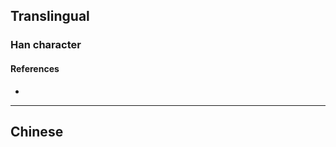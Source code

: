 {{character info/new}}
{{also|嗇}}
==Translingual==

===Han character===
{{Han char|rn=30|rad=口|as=08|sn=11|four=|canj=GCWR|ids=⿱⿻土丷回}}

====References====
* {{Han ref|kx=0196.261|hdz=10637.110|uh=556C|ud=21868}}

----

==Chinese==
{{zh-see|嗇}}